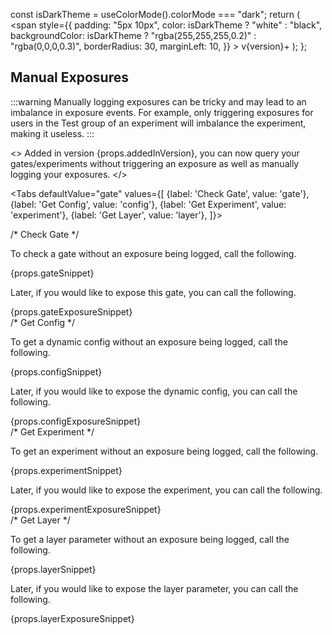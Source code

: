 
  const isDarkTheme = useColorMode().colorMode === "dark";
  return (
    <span
      style={{
        padding: "5px 10px",
        color: isDarkTheme ? "white" : "black",
        backgroundColor: isDarkTheme
          ? "rgba(255,255,255,0.2)"
          : "rgba(0,0,0,0.3)",
        borderRadius: 30,
        marginLeft: 10,
      }}
    >
      v{version}+
    </span>
  );
};

## Manual Exposures <Badge version={props.addedInVersion}/>

:::warning
Manually logging exposures can be tricky and may lead to an imbalance in exposure events. For example, only triggering exposures for users in the Test group of an experiment will imbalance the experiment, making it useless.
:::

<>
  Added in version {props.addedInVersion}, you can now query your
  gates/experiments without triggering an exposure as well as manually logging
  your exposures.
</>

<Tabs
  defaultValue="gate"
  values={[
    {label: 'Check Gate', value: 'gate'},
    {label: 'Get Config', value: 'config'},
    {label: 'Get Experiment', value: 'experiment'},
    {label: 'Get Layer', value: 'layer'},
  ]}>

<TabItem value="gate">
/*
Check Gate
*/

To check a gate without an exposure being logged, call the following.

<div>{props.gateSnippet}</div>

Later, if you would like to expose this gate, you can call the following.

<div>{props.gateExposureSnippet}</div>

</TabItem>

<TabItem value="config"> 
/*
Get Config
*/

To get a dynamic config without an exposure being logged, call the following.

<div>{props.configSnippet}</div>

Later, if you would like to expose the dynamic config, you can call the following.

<div>{props.configExposureSnippet}</div>

</TabItem>

<TabItem value="experiment">
/*
Get Experiment
*/

To get an experiment without an exposure being logged, call the following.

<div>{props.experimentSnippet}</div>

Later, if you would like to expose the experiment, you can call the following.

<div>{props.experimentExposureSnippet}</div>

</TabItem>

<TabItem value="layer">
/*
Get Layer
*/

To get a layer parameter without an exposure being logged, call the following.

<div>{props.layerSnippet}</div>

Later, if you would like to expose the layer parameter, you can call the following.

<div>{props.layerExposureSnippet}</div>

</TabItem>

</Tabs>
